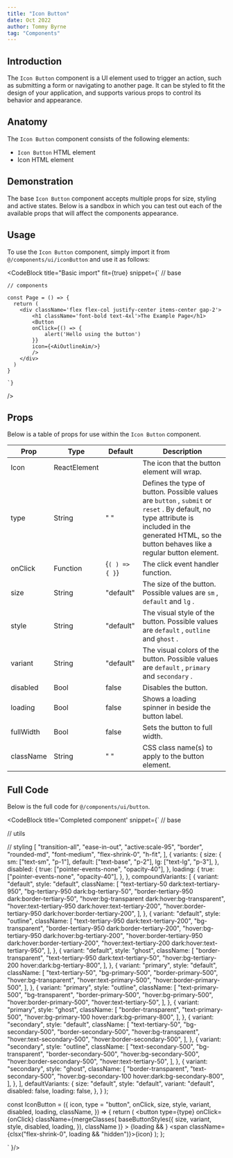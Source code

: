 ```yaml
---
title: "Icon Button"
date: Oct 2022
author: Tommy Byrne
tag: "Components"
---
```


<GithubButton repo="/components/ui/iconButton.js" />

## Introduction

The `Icon Button` component is a UI element used to trigger an action, such as submitting a form or navigating to another page. It can be styled to fit the design of your application, and supports various props to control its behavior and appearance.

## Anatomy

The `Icon Button` component consists of the following elements:

- `Icon Button` HTML element
- Icon HTML element

## Demonstration

The base `Icon Button` component accepts multiple props for size, styling and active states. Below is a sandbox in which you can test out each of the available props that will affect the components appearance.

<IconButtonDemonstration />

## Usage

To use the `Icon Button` component, simply import it from `@/components/ui/iconButton` and use it as follows:

<CodeBlock
  title="Basic import"
  fit={true}
  snippet={`
    // base

    // components

    const Page = () => {
      return (
        <div className='flex flex-col justify-center items-center gap-2'>
            <h1 className='font-bold text-4xl'>The Example Page</h1>
            <Button 
            onClick={() => {
                alert('Hello using the button')
            }}
            icon={<AiOutlineAim/>}
            />
        </div>
      )
    }

    `}
/>

## Props

Below is a table of props for use within the `Icon Button` component.

| Prop                                          | Type                                     | Default                            | Description                                                                                                                                                                                            |
| --------------------------------------------- | ---------------------------------------- | ---------------------------------- | ------------------------------------------------------------------------------------------------------------------------------------------------------------------------------------------------------ |
| <TableProp type='solid'>Icon</TableProp>      | <TableProp>ReactElement</TableProp>      | <NoWrap><AiOutlineAim/></NoWrap>   | The icon that the button element will wrap.                                                                                                                                                            |
| <TableProp type='solid'>type</TableProp>      | <TableProp>String</TableProp>            | <NoWrap>" "</NoWrap>               | Defines the type of button. Possible values are `button` , `submit` or `reset` . By default, no type attribute is included in the generated HTML, so the button behaves like a regular button element. |
| <TableProp type='solid'>onClick</TableProp>   | <TableProp>Function</TableProp>          | <NoWrap>{`( ) => { }`}</NoWrap>    | The click event handler function.                                                                                                                                                                      |
| <TableProp type='solid'>size</TableProp>      | <TableProp>String</TableProp>            | <NoWrap>"default"</NoWrap>         | The size of the button. Possible values are `sm` , `default` and `lg` .                                                                                                                                |
| <TableProp type='solid'>style</TableProp>     | <TableProp>String</TableProp>            | <NoWrap>"default"</NoWrap>         | The visual style of the button. Possible values are `default` , `outline` and `ghost` .                                                                                                                |
| <TableProp type='solid'>variant</TableProp>   | <TableProp>String</TableProp>            | <NoWrap>"default"</NoWrap>         | The visual colors of the button. Possible values are `default` , `primary` and `secondary` .                                                                                                           |
| <TableProp type='solid'>disabled</TableProp>  | <TableProp>Bool</TableProp>              | <NoWrap>false</NoWrap>             | Disables the button.                                                                                                                                                                                   |
| <TableProp type='solid'>loading</TableProp>   | <TableProp>Bool</TableProp>              | <NoWrap>false</NoWrap>             | Shows a loading spinner in beside the button label.                                                                                                                                                    |
| <TableProp type='solid'>fullWidth</TableProp> | <TableProp>Bool</TableProp>              | <NoWrap>false</NoWrap>             | Sets the button to full width.                                                                                                                                                                         |
| <TableProp type='solid'>className</TableProp> | <TableProp>String</TableProp>            | <NoWrap>" "</NoWrap>               | CSS class name(s) to apply to the button element.                                                                                                                                                      |


## Full Code

Below is the full code for `@/components/ui/button`.

<CodeBlock 
title='Completed component'
snippet={`
// base

// utils

// styling
  [
    "transition-all",
    "ease-in-out",
    "active:scale-95",
    "border",
    "rounded-md",
    "font-medium",
    "flex-shrink-0",
    "h-fit",
  ],
  {
    variants: {
      size: {
        sm: ["text-sm", "p-1"],
        default: ["text-base", "p-2"],
        lg: ["text-lg", "p-3"],
      },
      disabled: {
        true: ["pointer-events-none", "opacity-40"],
      },
      loading: {
        true: ["pointer-events-none", "opacity-40"],
      },
    },
    compoundVariants: [
      {
        variant: "default",
        style: "default",
        className: [
          "text-tertiary-50 dark:text-tertiary-950",
          "bg-tertiary-950 dark:bg-tertiary-50",
          "border-tertiary-950 dark:border-tertiary-50",
          "hover:bg-transparent dark:hover:bg-transparent",
          "hover:text-tertiary-950 dark:hover:text-tertiary-200",
          "hover:border-tertiary-950 dark:hover:border-tertiary-200",
        ],
      },
      {
        variant: "default",
        style: "outline",
        className: [
          "text-tertiary-950 dark:text-tertiary-200",
          "bg-transparent",
          "border-tertiary-950 dark:border-tertiary-200",
          "hover:bg-tertiary-950 dark:hover:bg-tertiary-200",
          "hover:border-tertiary-950 dark:hover:border-tertiary-200",
          "hover:text-tertiary-200 dark:hover:text-tertiary-950",
        ],
      },
      {
        variant: "default",
        style: "ghost",
        className: [
          "border-transparent",
          "text-tertiary-950 dark:text-tertiary-50",
          "hover:bg-tertiary-200 hover:dark:bg-tertiary-800",
        ],
      },
      {
        variant: "primary",
        style: "default",
        className: [
          "text-tertiary-50",
          "bg-primary-500",
          "border-primary-500",
          "hover:bg-transparent",
          "hover:text-primary-500",
          "hover:border-primary-500",
        ],
      },
      {
        variant: "primary",
        style: "outline",
        className: [
          "text-primary-500",
          "bg-transparent",
          "border-primary-500",
          "hover:bg-primary-500",
          "hover:border-primary-500",
          "hover:text-tertiary-50",
        ],
      },
      {
        variant: "primary",
        style: "ghost",
        className: [
          "border-transparent",
          "text-primary-500",
          "hover:bg-primary-100 hover:dark:bg-primary-800",
        ],
      },
      {
        variant: "secondary",
        style: "default",
        className: [
          "text-tertiary-50",
          "bg-secondary-500",
          "border-secondary-500",
          "hover:bg-transparent",
          "hover:text-secondary-500",
          "hover:border-secondary-500",
        ],
      },
      {
        variant: "secondary",
        style: "outline",
        className: [
          "text-secondary-500",
          "bg-transparent",
          "border-secondary-500",
          "hover:bg-secondary-500",
          "hover:border-secondary-500",
          "hover:text-tertiary-50",
        ],
      },
      {
        variant: "secondary",
        style: "ghost",
        className: [
          "border-transparent",
          "text-secondary-500",
          "hover:bg-secondary-100 hover:dark:bg-secondary-800",
        ],
      },
    ],
    defaultVariants: {
      size: "default",
      style: "default",
      variant: "default",
      disabled: false,
      loading: false,
    },
  }
);

const IconButton = ({
  icon,
  type = "button",
  onClick,
  size,
  style,
  variant,
  disabled,
  loading,
  className,
}) => {
  return (
    <button
      type={type}
      onClick={onClick}
      className={mergeClasses(
        baseButtonStyles({
          size,
          variant,
          style,
          disabled,
          loading,
        }),
        className
      )}
    >
      {loading && <ImSpinner3 className="animate-spin" />}
      <span className={clsx("flex-shrink-0", loading && "hidden")}>{icon}</span>
    </button>
  );
};

`
}/>